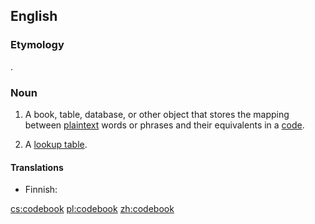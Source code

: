 ==English==

===Etymology===
{{compound|code|book|lang=en}}.

===Noun===
{{en-noun}}

# {{lb|en|cryptography}} A book, table, database, or other object that stores the mapping between [[plaintext]] words or phrases and their equivalents in a [[code]].
# {{lb|en|computer science}} A [[lookup table]].

====Translations====
{{trans-top|cryptography: mapping between plaintext and code}}
* Finnish: {{t|fi|salakirjoitusavain}}
{{trans-mid}}
{{trans-bottom}}

{{trans-see|computing: lookup table|lookup table}}


[[cs:codebook]]
[[pl:codebook]]
[[zh:codebook]]